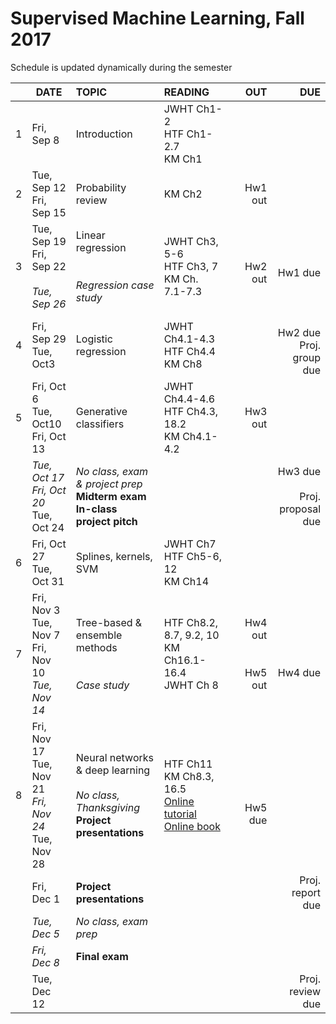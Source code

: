 <h1> Supervised Machine Learning, Fall 2017 </h1>
Schedule is updated dynamically during the semester
</br>

<font size="3">

|| DATE      | TOPIC           |READING         |      OUT |      DUE |
|--| --------- |:----------------- |:-------------| --------:| ----------:|
|1| Fri, Sep 8 | Introduction | JWHT Ch1-2</br>HTF Ch1-2.7</br>KM Ch1|||
|2| Tue, Sep 12</br>Fri, Sep 15 | Probability review |KM Ch2|Hw1 out||
|3| Tue, Sep 19</br>Fri, Sep 22</br></br>*Tue, Sep 26* | Linear regression</br></br></br>*Regression case study* |JWHT Ch3, 5-6</br>HTF Ch3, 7</br>KM Ch. 7.1-7.3|</br>Hw2 out|</br>Hw1 due|
|4| Fri, Sep 29</br>Tue, Oct3 | Logistic regression |JWHT Ch4.1-4.3</br>HTF Ch4.4</br>KM Ch8||</br>Hw2 due</br> Proj. group due|
|5| Fri, Oct 6</br>Tue, Oct10</br>Fri, Oct 13 | Generative classifiers |JWHT Ch4.4-4.6</br>HTF Ch4.3, 18.2</br>KM Ch4.1-4.2|Hw3 out||
| | *Tue, Oct 17*</br>*Fri, Oct 20*</br>Tue, Oct 24| *No class, exam & project prep*</br><strong>Midterm exam</strong></br><strong>In-class project pitch</strong> ||| Hw3 due</br></br>Proj. proposal due|
|6| Fri, Oct 27</br>Tue, Oct 31 | Splines, kernels, SVM |JWHT Ch7</br>HTF Ch5-6, 12</br> KM Ch14|||
|7| Fri, Nov 3</br>Tue, Nov 7</br>Fri, Nov 10</br>*Tue, Nov 14* | Tree-based & ensemble methods</br></br></br>*Case study* |HTF Ch8.2, 8.7, 9.2, 10</br>KM Ch16.1-16.4</br>JWHT Ch 8|Hw4 out</br></br></br>Hw5 out|</br></br></br>Hw4 due|
|8| Fri, Nov 17</br>Tue, Nov 21</br>*Fri, Nov 24*</br>Tue, Nov 28  | Neural networks & deep learning</br></br>*No class, Thanksgiving*</br><strong>Project presentations</strong> |HTF Ch11</br>KM Ch8.3, 16.5</br>[Online tutorial](http://deeplearning.stanford.edu/tutorial/)</br>[Online book](http://www.deeplearningbook.org/)|</br></br></br>Hw5 due||
| | Fri, Dec 1 | <strong>Project presentations</strong> ||| Proj. report due|
| | *Tue, Dec 5* | *No class, exam prep* ||||
| | *Fri, Dec 8* | <strong>Final exam</strong> ||||
| | Tue, Dec 12 |  |||Proj. review due|
</font>